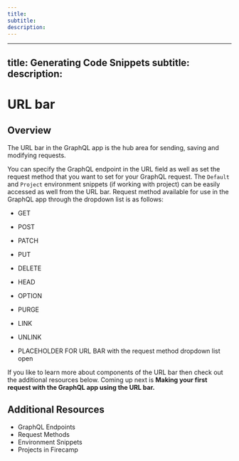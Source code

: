 ```yaml
--- 
title: 
subtitle: 
description: 
---
```


--- 
title: Generating Code Snippets 
subtitle: 
description: 
---
# URL bar

## Overview

The URL bar in the GraphQL app is the hub area for sending, saving and modifying requests.

You can specify the GraphQL endpoint in the URL field as well as set the request method that you want to set for your GraphQL request. The `Default` and `Project` environment snippets (if working with project) can be easily accessed as well from the URL bar. Request method available for use in the GraphQL app through the dropdown list is as follows:

- GET
- POST
- PATCH
- PUT
- DELETE
- HEAD
- OPTION
- PURGE
- LINK
- UNLINK

- PLACEHOLDER FOR URL BAR with the request method dropdown list open

If you like to learn more about components of the URL bar then check out the additional resources below. Coming up next is **Making your first request with the GraphQL app using the URL bar.**

## Additional Resources

- GraphQL Endpoints
- Request Methods
- Environment Snippets
- Projects in Firecamp

